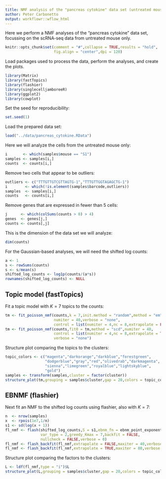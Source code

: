 ```yaml
---
title: NMF analysis of the "pancreas cytokine" data set (untreated mouse only)
author: Peter Carbonetto
output: workflowr::wflow_html
---
```


Here we perform a NMF analyses of the "pancreas cytokine" data set,
focussing on the scRNA-seq data from untreated mouse only.

```r
knitr::opts_chunk$set(comment = "#",collapse = TRUE,results = "hold",
                      fig.align = "center",dpi = 120)
```

Load packages used to process the data, perform the analyses, and
create the plots.

```r
library(Matrix)
library(fastTopics)
library(flashier)
library(singlecelljamboreeR)
library(ggplot2)
library(cowplot)
```

Set the seed for reproducibility:

```r
set.seed(1)
```

Load the prepared data set:

```r
load("../data/pancreas_cytokine.RData")
```

Here we will analyze the cells from the untreated mouse only:

```r
i       <- which(samples$mouse == "S1")
samples <- samples[i,]
counts  <- counts[i,]
```

Remove two cells that appear to be outliers:

```r
outliers <- c("TTTGTTGTCGTTAGTG-1","TTTGTTGGTAGAGCTG-1")
i        <- which(!is.element(samples$barcode,outliers))
samples  <- samples[i,]
counts   <- counts[i,]
```

Remove genes that are expressed in fewer than 5 cells:

```r
j      <- which(colSums(counts > 0) > 4)
genes  <- genes[j,]
counts <- counts[,j]
```

This is the dimension of the data set we will analyze:

```r
dim(counts)
```

For the Gaussian-based analyses, we will need the shifted log counts:

```r
a <- 1
s <- rowSums(counts)
s <- s/mean(s)
shifted_log_counts <- log1p(counts/(a*s))
rownames(shifted_log_counts) <- NULL
```

## Topic model (fastTopics)

Fit a topic model with $K = 7$ topics to the counts:

```r
tm <- fit_poisson_nmf(counts,k = 7,init.method = "random",method = "em",
                      numiter = 40,verbose = "none",
					  control = list(numiter = 4,nc = 8,extrapolate = FALSE))
tm <- fit_poisson_nmf(counts,fit0 = tm,method = "scd",numiter = 40,
                      control = list(numiter = 4,nc = 8,extrapolate = TRUE),
					  verbose = "none")
```

Structure plot comparing the topics to the clusters:

```r
topic_colors <- c("magenta","darkorange","darkblue","forestgreen",
                  "dodgerblue","gray","red","olivedrab","darkmagenta",
                  "sienna","limegreen","royalblue","lightskyblue",
				  "gold")
samples <- transform(samples,cluster = factor(cluster))
structure_plot(tm,grouping = samples$cluster,gap = 20,colors = topic_colors)
```

## EBNMF (flashier)

Next fit an NMF to the shifted log counts using flashier, also with $K
= 7$:

```r
n  <- nrow(samples)
x  <- rpois(1e7,1/n)
s1 <- sd(log(x + 1))
fl_nmf <- flash(shifted_log_counts,S = s1,ebnm_fn = ebnm_point_exponential,
                var_type = 2,greedy_Kmax = 7,backfit = FALSE,
				nullcheck = FALSE,verbose = 0)
fl_nmf <- flash_backfit(fl_nmf,extrapolate = FALSE,maxiter = 40,verbose = 0)
fl_nmf <- flash_backfit(fl_nmf,extrapolate = TRUE,maxiter = 80,verbose = 0)
```

Structure plot comparing the factors to the clusters:

```r
L <- ldf(fl_nmf,type = "i")$L
structure_plot(L,grouping = samples$cluster,gap = 20,colors = topic_colors)
```
